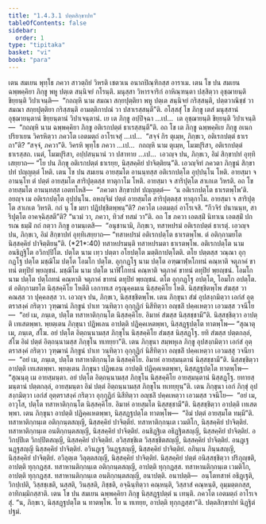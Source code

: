 ```yaml
---
title: "1.4.3.1 ปตฺตสิกฺขาปท"
tableOfContents: false
sidebar:
  order: 1
type: "tipitaka"
basket: "vi"
book: "para"
---
```



<DynamicBreadcrumb />

<Division number="598" book="para">

<Paragraph number="2252" book="para">
เตน สมเยน พุทฺโธ ภควา สาวตฺถิยํ วิหรติ เชตวเน อนาถปิณฺฑิกสฺส อาราเม. เตน โข ปน สมเยน ฉพฺพคฺคิยา ภิกฺขู พหู ปตฺเต สนฺนิจยํ กโรนฺติ. มนุสฺสา วิหารจาริกํ อาหิณฺฑนฺตา ปสฺสิตฺวา อุชฺฌายนฺติ ขิยฺยนฺติ วิปาเจนฺติ—  “กถญฺหิ นาม สมณา สกฺยปุตฺติยา พหู ปตฺเต สนฺนิจยํ กริสฺสนฺติ, ปตฺตวาณิชฺชํ วา สมณา สกฺยปุตฺติยา กริสฺสนฺติ อามตฺติกาปณํ วา ปสาเรสฺสนฺตี”ติ.
</Paragraph>

<Paragraph number="2253" book="para">
อโสฺสสุํ โข ภิกฺขู เตสํ มนุสฺสานํ อุชฺฌายนฺตานํ ขิยฺยนฺตานํ วิปาเจนฺตานํ. เย เต ภิกฺขู อปฺปิจฺฉา …เป…  เต อุชฺฌายนฺติ ขิยฺยนฺติ วิปาเจนฺติ—  “กถญฺหิ นาม ฉพฺพคฺคิยา ภิกฺขู อติเรกปตฺตํ ธาเรสฺสนฺตี”ติ.
</Paragraph>

<Paragraph number="2254" book="para">
อถ โข เต ภิกฺขู ฉพฺพคฺคิเย ภิกฺขู อเนกปริยาเยน วิครหิตฺวา ภควโต เอตมตฺถํ อาโรเจสุํ …เป…  “สจฺจํ กิร ตุเมฺห, ภิกฺขเว, อติเรกปตฺตํ ธาเรถา”ติ? “สจฺจํ, ภควา”ติ. วิครหิ พุทฺโธ ภควา …เป…  กถญฺหิ นาม ตุเมฺห, โมฆปุริสา, อติเรกปตฺตํ ธาเรสฺสถ. เนตํ, โมฆปุริสา, อปฺปสนฺนานํ วา ปสาทาย …เป…  เอวญฺจ ปน, ภิกฺขเว, อิมํ สิกฺขาปทํ อุทฺทิเสยฺยาถ—
</Paragraph>

</Division>
<Division number="599" book="para">

<Paragraph number="2255" book="para">
<Emphasis>“โย ปน ภิกฺขุ อติเรกปตฺตํ ธาเรยฺย, นิสฺสคฺคิยํ ปาจิตฺติยนฺ”</Emphasis>ติ.
</Paragraph>

<Paragraph number="2256" book="para">
เอวญฺจิทํ ภควตา ภิกฺขูนํ สิกฺขาปทํ ปญฺญตฺตํ โหติ.
</Paragraph>

</Division>
<Division number="600" book="para">

<Paragraph number="2257" book="para">
เตน โข ปน สมเยน อายสฺมโต อานนฺทสฺส อติเรกปตฺโต อุปฺปนฺโน โหติ. อายสฺมา จ อานนฺโท ตํ ปตฺตํ อายสฺมโต สาริปุตฺตสฺส ทาตุกาโม โหติ. อายสฺมา จ สาริปุตฺโต สาเกเต วิหรติ. อถ โข อายสฺมโต อานนฺทสฺส เอตทโหสิ—  “ภควตา สิกฺขาปทํ ปญฺญตฺตํ—  ‘น อติเรกปตฺโต ธาเรตพฺโพ’ติ. อยญฺจ เม อติเรกปตฺโต อุปฺปนฺโน. อหญฺจิมํ ปตฺตํ อายสฺมโต สาริปุตฺตสฺส ทาตุกาโม. อายสฺมา จ สาริปุตฺโต สาเกเต วิหรติ. กถํ นุ โข มยา ปฏิปชฺชิตพฺพนฺ”ติ? ภควโต เอตมตฺถํ อาโรเจสิ. “กีวจิรํ ปนานนฺท, สาริปุตฺโต อาคจฺฉิสฺสตี”ติ? “นวมํ วา, ภควา, ทิวสํ ทสมํ วา”ติ. อถ โข ภควา เอตสฺมิํ นิทาเน เอตสฺมิํ ปกรเณ ธมฺมิํ กถํ กตฺวา ภิกฺขู อามนฺเตสิ—  “อนุชานามิ, ภิกฺขเว, ทสาหปรมํ อติเรกปตฺตํ ธาเรตุํ. เอวญฺจ ปน, ภิกฺขเว, อิมํ สิกฺขาปทํ อุทฺทิเสยฺยาถ—
</Paragraph>

</Division>
<Division number="601" book="para">

<Paragraph number="2258" book="para">
<Emphasis>“ทสาหปรมํ อติเรกปตฺโต ธาเรตพฺโพ. ตํ อติกฺกามยโต นิสฺสคฺคิยํ ปาจิตฺติยนฺ”</Emphasis>ติ. (*21*:<Emphasis>40</Emphasis>)
</Paragraph>

</Division>
<Division number="602" book="para">

<Paragraph number="2259" book="para">
<Emphasis>ทสาหปรมนฺ</Emphasis>ติ ทสาหปรมตา ธาเรตพฺโพ.
</Paragraph>

<Paragraph number="2260" book="para">
<Emphasis>อติเรกปตฺโต</Emphasis> นาม อนธิฏฺฐิโต อวิกปฺปิโต.
</Paragraph>

<Paragraph number="2261" book="para">
<Emphasis>ปตฺโต</Emphasis> นาม เทฺว ปตฺตา อโยปตฺโต มตฺติกาปตฺโตติ.
</Paragraph>

<Paragraph number="2262" book="para">
ตโย ปตฺตสฺส วณฺณา อุกฺกฏฺโฐ ปตฺโต มชฺฌิโม ปตฺโต โอมโก ปตฺโต. <Emphasis>อุกฺกฏฺโฐ</Emphasis> นาม <Emphasis>ปตฺโต</Emphasis> อฑฺฒาฬฺหโกทนํ คณฺหาติ จตุภาคํ ขาทนํ ตทุปิยํ พฺยญฺชนํ. <Emphasis>มชฺฌิโม</Emphasis> นาม <Emphasis>ปตฺโต</Emphasis> นาฬิโกทนํ คณฺหาติ จตุภาคํ ขาทนํ ตทุปิยํ พฺยญฺชนํ. <Emphasis>โอมโก</Emphasis> นาม <Emphasis>ปตฺโต</Emphasis> ปตฺโถทนํ คณฺหาติ จตุภาคํ ขาทนํ ตทุปิยํ พฺยญฺชนํ. ตโต อุกฺกฏฺโฐ อปตฺโต, โอมโก อปตฺโต.
</Paragraph>

<Paragraph number="2263" book="para">
<Emphasis>ตํ อติกฺกามยโต นิสฺสคฺคิโย โหตี</Emphasis>ติ เอกาทเส อรุณุคฺคมเน นิสฺสคฺคิโย โหติ. นิสฺสชฺชิตพฺโพ สํฆสฺส วา คณสฺส วา ปุคฺคลสฺส วา. เอวญฺจ ปน, ภิกฺขเว, นิสฺสชฺชิตพฺโพ. เตน ภิกฺขุนา สํฆํ อุปสงฺกมิตฺวา เอกํสํ อุตฺตราสงฺคํ กริตฺวา วุฑฺฒานํ ภิกฺขูนํ ปาเท วนฺทิตฺวา อุกฺกุฏิกํ นิสีทิตฺวา อญฺชลิํ ปคฺคเหตฺวา เอวมสฺส วจนีโย—  “อยํ เม, ภนฺเต, ปตฺโต ทสาหาติกฺกนฺโต นิสฺสคฺคิโย. อิมาหํ สํฆสฺส นิสฺสชฺชามี”ติ. นิสฺสชฺชิตฺวา อาปตฺติ เทเสตพฺพา. พฺยตฺเตน ภิกฺขุนา ปฏิพเลน อาปตฺติ ปฏิคฺคเหตพฺพา, นิสฺสฏฺฐปตฺโต ทาตพฺโพ—
</Paragraph>

</Division>
<Division number="603" book="para">

<Paragraph number="2264" book="para">
“สุณาตุ เม, ภนฺเต, สํโฆ. อยํ ปตฺโต อิตฺถนฺนามสฺส ภิกฺขุโน นิสฺสคฺคิโย สํฆสฺส นิสฺสฏฺโฐ. ยทิ สํฆสฺส ปตฺตกลฺลํ, สํโฆ อิมํ ปตฺตํ อิตฺถนฺนามสฺส ภิกฺขุโน ทเทยฺยา”ติ.
</Paragraph>

</Division>
<Division number="604" book="para">

<Paragraph number="2265" book="para">
เตน ภิกฺขุนา สมฺพหุเล ภิกฺขู อุปสงฺกมิตฺวา เอกํสํ อุตฺตราสงฺคํ กริตฺวา วุฑฺฒานํ ภิกฺขูนํ ปาเท วนฺทิตฺวา อุกฺกุฏิกํ นิสีทิตฺวา อญฺชลิํ ปคฺคเหตฺวา เอวมสฺสุ วจนียา—  “อยํ เม, ภนฺเต, ปตฺโต ทสาหาติกฺกนฺโต นิสฺสคฺคิโย. อิมาหํ อายสฺมนฺตานํ นิสฺสชฺชามี”ติ. นิสฺสชฺชิตฺวา อาปตฺติ เทเสตพฺพา. พฺยตฺเตน ภิกฺขุนา ปฏิพเลน อาปตฺติ ปฏิคฺคเหตพฺพา, นิสฺสฏฺฐปตฺโต ทาตพฺโพ—
</Paragraph>

</Division>
<Division number="605" book="para">

<Paragraph number="2266" book="para">
“สุณนฺตุ เม อายสฺมนฺตา. อยํ ปตฺโต อิตฺถนฺนามสฺส ภิกฺขุโน นิสฺสคฺคิโย อายสฺมนฺตานํ นิสฺสฏฺโฐ. ยทายสฺมนฺตานํ ปตฺตกลฺลํ, อายสฺมนฺตา อิมํ ปตฺตํ อิตฺถนฺนามสฺส ภิกฺขุโน ทเทยฺยุนฺ”ติ.
</Paragraph>

</Division>
<Division number="606" book="para">

<Paragraph number="2267" book="para">
เตน ภิกฺขุนา เอกํ ภิกฺขุํ อุปสงฺกมิตฺวา เอกํสํ อุตฺตราสงฺคํ กริตฺวา อุกฺกุฏิกํ นิสีทิตฺวา อญฺชลิํ ปคฺคเหตฺวา เอวมสฺส วจนีโย—  “อยํ เม, อาวุโส, ปตฺโต ทสาหาติกฺกนฺโต นิสฺสคฺคิโย. อิมาหํ อายสฺมโต นิสฺสชฺชามี”ติ. นิสฺสชฺชิตฺวา อาปตฺติ เทเสตพฺพา. เตน ภิกฺขุนา อาปตฺติ ปฏิคฺคเหตพฺพา, นิสฺสฏฺฐปตฺโต ทาตพฺโพ—  “อิมํ ปตฺตํ อายสฺมโต ทมฺมี”ติ.
</Paragraph>

</Division>
<Division number="607" book="para">

<Paragraph number="2268" book="para">
ทสาหาติกฺกนฺเต อติกฺกนฺตสญฺญี, นิสฺสคฺคิยํ ปาจิตฺติยํ. ทสาหาติกฺกนฺเต เวมติโก, นิสฺสคฺคิยํ ปาจิตฺติยํ. ทสาหาติกฺกนฺเต อนติกฺกนฺตสญฺญี, นิสฺสคฺคิยํ ปาจิตฺติยํ. อนธิฏฺฐิเต อธิฏฺฐิตสญฺญี, นิสฺสคฺคิยํ ปาจิตฺติยํ. อวิกปฺปิเต วิกปฺปิตสญฺญี, นิสฺสคฺคิยํ ปาจิตฺติยํ. อวิสฺสชฺชิเต วิสฺสชฺชิตสญฺญี, นิสฺสคฺคิยํ ปาจิตฺติยํ. อนฏฺเฐ นฏฺฐสญฺญี นิสฺสคฺคิยํ ปาจิตฺติยํ. อวินฏฺเฐ วินฏฺฐสญฺญี, นิสฺสคฺคิยํ ปาจิตฺติยํ. อภินฺเน ภินฺนสญฺญี, นิสฺสคฺคิยํ ปาจิตฺติยํ. อวิลุตฺเต วิลุตฺตสญฺญี, นิสฺสคฺคิยํ ปาจิตฺติยํ.
</Paragraph>

<Paragraph number="2269" book="para">
นิสฺสคฺคิยํ ปตฺตํ อนิสฺสชฺชิตฺวา ปริภุญฺชติ, อาปตฺติ ทุกฺกฏสฺส. ทสาหานติกฺกนฺเต อติกฺกนฺตสญฺญี, อาปตฺติ ทุกฺกฏสฺส. ทสาหานติกฺกนฺเต เวมติโก, อาปตฺติ ทุกฺกฏสฺส. ทสาหานติกฺกนฺเต อนติกฺกนฺตสญฺญี, อนาปตฺติ.
</Paragraph>

</Division>
<Division number="608" book="para">

<Paragraph number="2270" book="para">
อนาปตฺติ—  อนฺโตทสาหํ อธิฏฺเฐติ, วิกปฺเปติ, วิสฺสชฺเชติ, นสฺสติ, วินสฺสติ, ภิชฺชติ, อจฺฉินฺทิตฺวา คณฺหนฺติ, วิสฺสาสํ คณฺหนฺติ, อุมฺมตฺตกสฺส, อาทิกมฺมิกสฺสาติ.
</Paragraph>

<Paragraph number="2271" book="para">
เตน โข ปน สมเยน ฉพฺพคฺคิยา ภิกฺขู นิสฺสฏฺฐปตฺตํ น เทนฺติ. ภควโต เอตมตฺถํ อาโรเจสุํ. “น, ภิกฺขเว, นิสฺสฏฺฐปตฺโต น ทาตพฺโพ. โย น ทเทยฺย, อาปตฺติ ทุกฺกฏสฺสา”ติ.

</Paragraph>
</Division>

<Paragraph number="2272" type="center" book="para">
ปตฺตสิกฺขาปทํ นิฏฺฐิตํ ปฐมํ.
</Paragraph>